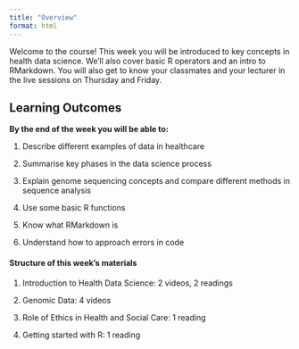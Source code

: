 ```yaml
---
title: "Overview"
format: html
---
```


Welcome to the course! This week you will be introduced to key concepts in health data science. We’ll also cover basic R operators and an intro to RMarkdown. You will also get to know your classmates and your lecturer in the live sessions on Thursday and Friday.

## Learning Outcomes

**By the end of the week you will be able to:**

1.  Describe different examples of data in healthcare

2.  Summarise key phases in the data science process

3.  Explain genome sequencing concepts and compare different methods in sequence analysis

4.  Use some basic R functions

5.  Know what RMarkdown is

6.  Understand how to approach errors in code

#### **Structure of this week's materials**

1.  Introduction to Health Data Science: 2 videos, 2 readings

2.  Genomic Data: 4 videos

3.  Role of Ethics in Health and Social Care: 1 reading 

4.  Getting started with R: 1 reading
